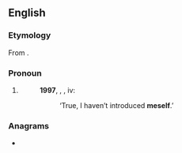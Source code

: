 ==English==

===Etymology===
From {{affix|en|me|-self}}.

===Pronoun===
{{en-pron}}

# {{lb|en|slang|or|dialectal|UK}} {{alternative form of|myself|lang=en}}
#: '''1997''', {{w|J.K. Rowling}}, ''{{w|Harry Potter and the Philosopher's Stone}}'', iv:
#:: ‘True, I haven’t introduced '''meself'''.’

===Anagrams===
* {{anagrams|en|emself|flemes}}
